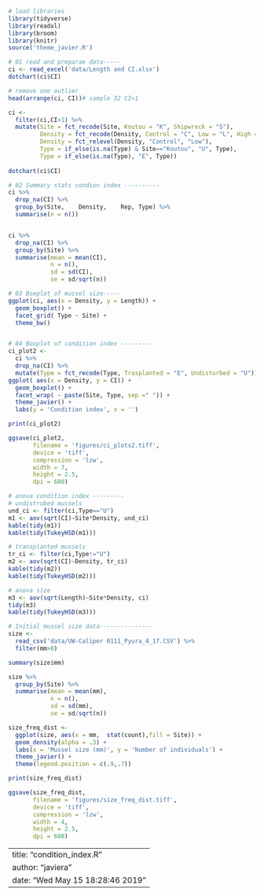 
```r
# load libraries
library(tidyverse)
library(readxl)
library(broom)
library(knitr)
source('theme_javier.R')

# 01 read and preparae data----- 
ci <- read_excel('data/Length and CI.xlsx')
dotchart(ci$CI)

# remove one outlier
head(arrange(ci, CI))# sample 32 CI<1

ci <- 
  filter(ci,CI>1) %>% 
  mutate(Site = fct_recode(Site, Koutou = "K", Shipwreck = "S"),
         Density = fct_recode(Density, Control = "C", Low = "L", High = "H"),
         Density = fct_relevel(Density, "Control", "Low"),
         Type = if_else(is.na(Type) & Site=="Koutou", "U", Type),
         Type = if_else(is.na(Type), "E", Type))
  
dotchart(ci$CI)

# 02 Summary stats condion index ----------
ci %>% 
  drop_na(CI) %>% 
  group_by(Site,	Density,	Rep, Type) %>% 
  summarise(n = n())


ci %>% 
  drop_na(CI) %>% 
  group_by(Site) %>% 
  summarise(mean = mean(CI),
            n = n(),
            sd = sd(CI),
            se = sd/sqrt(n))

# 03 Boxplot of mussel size-----
ggplot(ci, aes(x = Density, y = Length)) +
  geom_boxplot() +
  facet_grid( Type ~ Site) +
  theme_bw()


# 04 Boxplot of condition index ---------
ci_plot2 <- 
  ci %>% 
  drop_na(CI) %>% 
  mutate(Type = fct_recode(Type, Trasplanted = "E", Undisturbed = "U")) %>% 
ggplot( aes(x = Density, y = CI)) +  
  geom_boxplot() +
  facet_wrap( ~ paste(Site, Type, sep =" ")) +
  theme_javier() +
  labs(y = 'Condition index', x = '')

print(ci_plot2)

ggsave(ci_plot2, 
       filename = 'figures/ci_plots2.tiff',
       device = 'tiff',
       compression = 'lzw',
       width = 7,
       height = 2.5,
       dpi = 600)

# anova condition index ---------
# undistrubed mussels
und_ci <- filter(ci,Type=="U")
m1 <- aov(sqrt(CI)~Site*Density, und_ci)
kable(tidy(m1))
kable(tidy(TukeyHSD(m1)))

# transplanted mussels
tr_ci <- filter(ci,Type!="U")
m2 <- aov(sqrt(CI)~Density, tr_ci)
kable(tidy(m2))
kable(tidy(TukeyHSD(m2)))

# anova size 
m3 <- aov(sqrt(Length)~Site*Density, ci)
tidy(m3)
kable(tidy(TukeyHSD(m3)))

# Initial mussel size data---------------
size <- 
  read_csv('data/UW-Caliper 0111_Pyura_4_17.CSV') %>% 
  filter(mm>0) 

summary(size$mm)

size %>% 
  group_by(Site) %>% 
  summarise(mean = mean(mm),
            n = n(),
            sd = sd(mm),
            se = sd/sqrt(n))

size_freq_dist <- 
  ggplot(size, aes(x = mm,  stat(count),fill = Site)) +
  geom_density(alpha = .3) +
  labs(x = 'Mussel size (mm)', y = 'Number of individuals') + 
  theme_javier() +
  theme(legend.position = c(.9,.7))

print(size_freq_dist)

ggsave(size_freq_dist, 
       filename = 'figures/size_freq_dist.tiff',
       device = 'tiff',
       compression = 'lzw',
       width = 4,
       height = 2.5,
       dpi = 600)
```


---
title: "condition_index.R"
author: "javiera"
date: "Wed May 15 18:28:46 2019"
---
